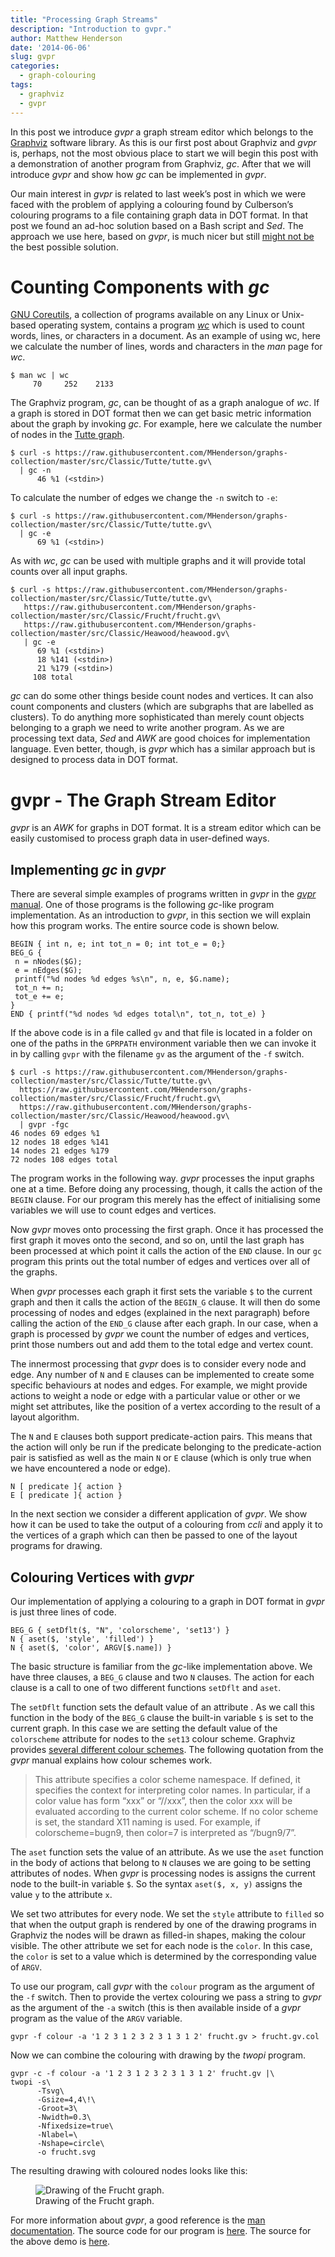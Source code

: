 ```yaml
---
title: "Processing Graph Streams"
description: "Introduction to gvpr."
author: Matthew Henderson
date: '2014-06-06'
slug: gvpr
categories:
  - graph-colouring
tags:
  - graphviz
  - gvpr
---
```


In this post we introduce *gvpr* a graph stream editor which belongs to the
[Graphviz](http://www.graphviz.org/)
software library. As this is our first post about Graphviz
and *gvpr* is, perhaps, not the most obvious place to start we will begin this
post with a demonstration of another program from Graphviz, *gc*. After that
we will introduce *gvpr* and show how *gc* can be implemented in *gvpr*.

Our main interest in *gvpr* is related to last week's post in which we were
faced with the problem of applying a colouring found by Culberson's colouring
programs to a file containing graph data in DOT format. In that post we found
an ad-hoc solution based on a Bash script and *Sed*. The approach we use here,
based on *gvpr*, is much nicer but still
[might not be](http://noumlaut.com/graphviz-cookbook/blog/2013-12-10-gvprss.html)
the best possible solution.

Counting Components with *gc*
=============================

[GNU Coreutils](https://www.gnu.org/software/coreutils/),
a collection of programs available on any Linux
or Unix-based operating system, contains a program
[*wc*](https://www.gnu.org/software/coreutils/manual/html_node/wc-invocation.html#wc-invocation)
which is
used to count words, lines, or characters in a document. As an example
of using wc, here we calculate the number of lines, words and characters
in the *man* page for *wc*.

    $ man wc | wc
         70     252    2133

The Graphviz program, *gc*, can be thought of as a graph analogue of *wc*. If
a graph is stored in DOT format then we can get basic metric information about
the graph by invoking *gc*. For example, here we calculate the number of nodes
in the
[Tutte graph](https://raw.githubusercontent.com/MHenderson/graphs-collection/master/src/Cl    assic/Tutte/tutte.gv).

    $ curl -s https://raw.githubusercontent.com/MHenderson/graphs-collection/master/src/Classic/Tutte/tutte.gv\
      | gc -n
          46 %1 (<stdin>)

To calculate the number of edges we change the `-n` switch to `-e`:

    $ curl -s https://raw.githubusercontent.com/MHenderson/graphs-collection/master/src/Classic/Tutte/tutte.gv\
      | gc -e
          69 %1 (<stdin>)

As with *wc*, *gc* can be used with multiple graphs and it will provide total
counts over all input graphs.

    $ curl -s https://raw.githubusercontent.com/MHenderson/graphs-collection/master/src/Classic/Tutte/tutte.gv\
       https://raw.githubusercontent.com/MHenderson/graphs-collection/master/src/Classic/Frucht/frucht.gv\
       https://raw.githubusercontent.com/MHenderson/graphs-collection/master/src/Classic/Heawood/heawood.gv\
       | gc -e
          69 %1 (<stdin>)
          18 %141 (<stdin>)
          21 %179 (<stdin>)
         108 total

*gc* can do some other things beside count nodes and vertices. It can also
count components and clusters (which are subgraphs that are labelled as
clusters). To do anything more sophisticated than merely count objects
belonging to a graph we need to write another program. As we are processing
text data, *Sed* and *AWK* are good choices for implementation language. Even
better, though, is *gvpr* which has a similar approach but is designed to
process data in DOT format.

gvpr - The Graph Stream Editor
==============================

*gvpr* is an *AWK* for graphs in DOT format. It is a stream editor which
can be easily customised to process graph data in user-defined ways.

Implementing *gc* in *gvpr*
---------------------------

There are several simple examples of programs written in *gvpr* in the
[*gvpr* manual](http://www.graphviz.org/pdf/gvpr.1.pdf).
One of those programs is the following *gc*-like
program implementation. As an introduction to *gvpr*, in this section we
will explain how this program works. The entire source code is shown
below.

    BEGIN { int n, e; int tot_n = 0; int tot_e = 0;}
    BEG_G {
     n = nNodes($G);
     e = nEdges($G);
     printf("%d nodes %d edges %s\n", n, e, $G.name);
     tot_n += n;
     tot_e += e;
    }
    END { printf("%d nodes %d edges total\n", tot_n, tot_e) }

If the above code is in a file called `gv` and that file is located in a folder
on one of the paths in the `GPRPATH` environment variable then we can invoke
it in by calling `gvpr` with the filename `gv` as the argument of the `-f`
switch.

    $ curl -s https://raw.githubusercontent.com/MHenderson/graphs-collection/master/src/Classic/Tutte/tutte.gv\
      https://raw.githubusercontent.com/MHenderson/graphs-collection/master/src/Classic/Frucht/frucht.gv\
      https://raw.githubusercontent.com/MHenderson/graphs-collection/master/src/Classic/Heawood/heawood.gv\
      | gvpr -fgc
    46 nodes 69 edges %1
    12 nodes 18 edges %141
    14 nodes 21 edges %179
    72 nodes 108 edges total

The program works in the following way. *gvpr* processes the input graphs
one at a time. Before doing any processing, though, it calls the action
of the `BEGIN` clause. For our program this merely has the effect of
initialising some variables we will use to count edges and vertices.

Now *gvpr* moves onto processing the first graph. Once it has processed the
first graph it moves onto the second, and so on, until the last graph has been
processed at which point it calls the action of the `END` clause. In our `gc`
program this prints out the total number of edges and vertices over all of
the graphs.

When *gvpr* processes each graph it first sets the variable `$` to the current
graph and then it calls the action of the `BEGIN_G` clause. It will then do some
processing of nodes and edges (explained in the next paragraph) before calling
the action of the `END_G` clause after each graph. In our case, when a graph is
processed by *gvpr* we count the number of edges and vertices, print those
numbers out and add them to the total edge and vertex count.

The innermost processing that *gvpr* does is to consider every node and edge.
Any number of `N` and `E` clauses can be implemented to create some specific
behaviours at nodes and edges. For example, we might provide actions to weight
a node or edge with a particular value or other or we might set attributes,
like the position of a vertex according to the result of a layout algorithm.

The `N` and `E` clauses both support predicate-action pairs. This means that
the action will only be run if the predicate belonging to the predicate-action
pair is satisfied as well as the main `N` or `E` clause (which is only true
when we have encountered a node or edge).

    N [ predicate ]{ action }
    E [ predicate ]{ action }

In the next section we consider a different application of *gvpr*. We show
how it can be used to take the output of a colouring from *ccli* and apply
it to the vertices of a graph which can then be passed to one of the layout
programs for drawing.

Colouring Vertices with *gvpr*
------------------------------

Our implementation of applying a colouring to a graph in DOT format in
*gvpr* is just three lines of code.

    BEG_G { setDflt($, "N", 'colorscheme', 'set13') }
    N { aset($, 'style', 'filled') }
    N { aset($, 'color', ARGV[$.name]) }

The basic structure is familiar from the *gc*-like implementation above. We
have three clauses, a `BEG_G` clause and two `N` clauses. The action for
each clause is a call to one of two different functions `setDflt` and `aset`.

The `setDflt` function sets the default value of an attribute . As we call this
function in the body of the `BEG_G` clause the built-in variable `$` is set
to the current graph. In this case we are setting the default value of the
`colorscheme` attribute for nodes to the `set13` colour scheme. Graphviz
provides
[several different colour schemes](http://www.graphviz.org/doc/info/colors.html).
The following
quotation from the *gvpr* manual explains how colour schemes work.

> This attribute specifies a color scheme namespace. If defined, it specifies
> the context for interpreting color names. In particular, if a color value
> has form "xxx" or "//xxx", then the color xxx will be evaluated according
> to the current color scheme. If no color scheme is set, the standard X11
> naming is used. For example, if colorscheme=bugn9, then color=7 is
> interpreted as "/bugn9/7".

The `aset` function sets the value of an attribute. As we use the `aset` function
in the body of actions that belong to `N` clauses we are going to be setting
attributes of nodes. When *gvpr* is processing nodes is assigns the current
node to the built-in variable `$`. So the syntax `aset($, x, y)` assigns the
value `y` to the attribute `x`.

We set two attributes for every node. We set the `style` attribute to `filled`
so that when the output graph is rendered by one of the drawing programs in
Graphviz the nodes will be drawn as filled-in shapes, making the colour visible.
The other attribute we set for each node is the `color`. In this case, the
`color` is set to a value which is determined by the corresponding value of
`ARGV`.

To use our program, call *gvpr* with the `colour` program as the argument
of the `-f` switch. Then to provide the vertex colouring we pass a string
to *gvpr* as the argument of the `-a` switch (this is then available inside
of a *gvpr* program as the value of the `ARGV` variable.

    gvpr -f colour -a '1 2 3 1 2 3 2 3 1 3 1 2' frucht.gv > frucht.gv.col

Now we can combine the colouring with drawing by the *twopi* program.

    gvpr -c -f colour -a '1 2 3 1 2 3 2 3 1 3 1 2' frucht.gv |\
    twopi -s\
          -Tsvg\
          -Gsize=4,4\!\
          -Groot=3\
          -Nwidth=0.3\
          -Nfixedsize=true\
          -Nlabel=\
          -Nshape=circle\
          -o frucht.svg

The resulting drawing with coloured nodes looks like this:

![Drawing of the Frucht graph.](figure/frucht.svg)

For more information about *gvpr*, a good reference is the
[man documentation](http://www.graphviz.org/pdf/gvpr.1.pdf).
The source code for our program is
[here](https://github.com/MHenderson/gvpr-programs).
The source for the above demo is
[here](https://gist.github.com/MHenderson/ca7c19758d4427f2bb12).
